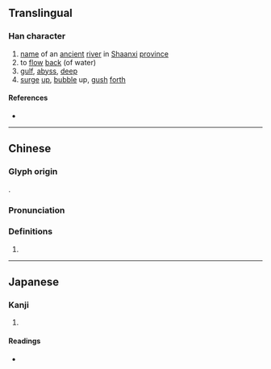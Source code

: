 {{character info/new}}
==Translingual==

===Han character===
{{Han char|rn=85|rad=水|as=09|sn=12|four=34156|canj=EDMQ|ids=⿰氵韋}}

# [[name]] of an [[ancient]] [[river]] in [[Shaanxi]] [[province]]
# to [[flow]] [[back]] (of water)
# [[gulf]], [[abyss]], [[deep]]
# [[surge]] [[up]], [[bubble]] up, [[gush]] [[forth]]

====References====
* {{Han ref|kx=0636.230|dkj=17823|dj=1043.210|hdz=31690.050|uh=6E4B|ud=28235|bh=D9F8|bd=55800}}

----

==Chinese==
{{zh-forms|s=𣲗}}
===Glyph origin=== 
{{Han compound|水|alt1=氵|韋|c1=s|c2=p|t1=river|ls=psc}}. 
===Pronunciation===
{{zh-pron
|m=wéi
|c=wai4
|mc=y
|oc=y
|ma=
|cat=v,n,pn
}}

===Definitions===
{{zh-hanzi}}

# {{rfdef|lang=zh}}

----

==Japanese==

===Kanji===
{{ja-kanji|grade=|rs=水09}}

# {{defn|lang=ja|sort=水09}}

====Readings====
* {{ja-readings|on=[[い]] (i)|kun=[[めぐる]] (meguru)}}